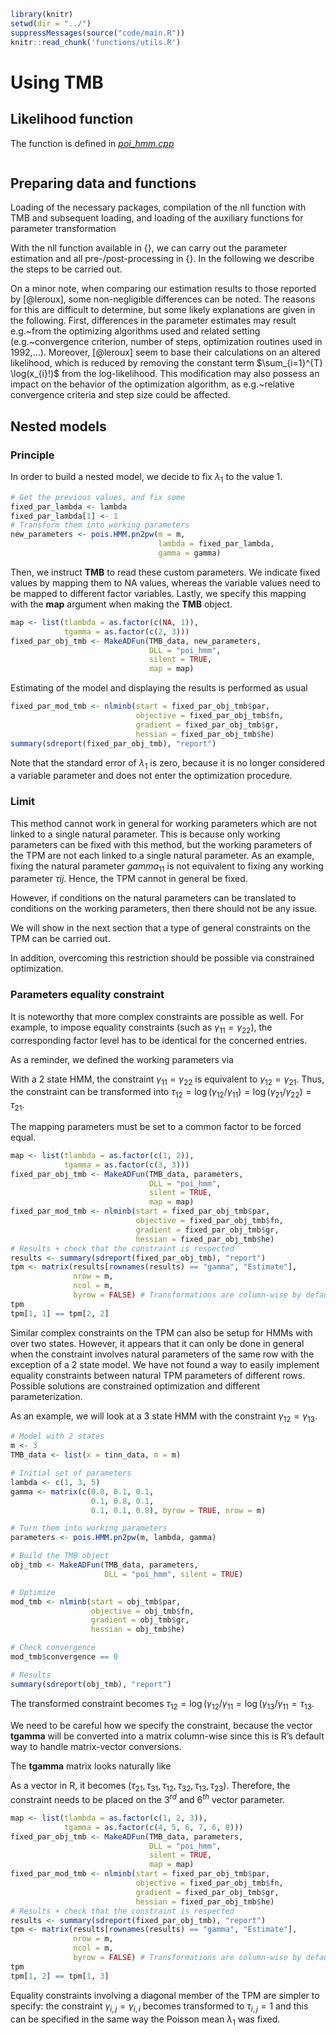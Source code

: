 ```r
library(knitr)
setwd(dir = "../")
suppressMessages(source("code/main.R"))
knitr::read_chunk('functions/utils.R')
```
# Using TMB

## Likelihood function

The function is defined in *[poi_hmm.cpp](code/poi_hmm.cpp)*
```Rcpp
```

## Preparing data and functions
Loading of the necessary packages, compilation of the nll function with TMB and subsequent loading, and loading of the auxiliary functions for parameter transformation

With the nll function available in {\tt{C++}}, we can carry out the parameter estimation and all pre-/post-processing in {\tt{R}}. In the following we describe the steps to be carried out.

\begin{enumerate}
\item Loading of the necessary packages, compilation of the nll function with TMB and subsequent loading, and loading of the auxiliary functions for parameter transformation.

```r
# Load TMB and optimization packages
library(TMB)
library(optimr)
# Run the {\tt{C++}} file containing the TMB code
TMB::compile("code/poi_hmm.cpp")
# Load it
dyn.load(dynlib("code/poi_hmm"))
# Load the parameter transformation function
source("functions/utils.R")
```

\item Loading of the observations. The data are part of a large data set collected with the "Track Your Tinnitus" (TYT) mobile application, a detailed description of which is presented in [@pryss; @pryssa].
We analyze 87 successive days of the ``arousal'' variable, which is measured on a discrete scale. Higher values correspond to a higher degree of excitement, lower values to a more calm emotional state [for details, see @probst].

Loading the ``arousal'' variable can be achieved simply with

```r
load("data/tinnitus.RData")
```

\@ref(table:tinnitus_data) presents the raw data, which are also available for download at INSERT GITHUB LINK.

```r
temp <- paste(tinn_data, collapse = " ")
temp <- as.data.frame(temp)
temp <- xtable(temp,
               align = "lp{15cm}",
               caption = "TYT data. Observations collected by the TYT app on 87 successive days (from left to right). More details on this data set are provided in \\autoref{sec:tyt_data}.",
               label = "table:tinnitus_data")
print(temp, include.rownames = FALSE, include.colnames = FALSE,
      hline.after = c(0, nrow(temp)))
```

## Modeling

\item Initialization of the number of states and starting (or initial) values for the optimization. First, the number of states needs to be determined. As explained by [@pohlea], [@pohle], and [@zucchini Section 6] (to name only a few), usually one would first fit models with a different number of states. Then, these models are evaluated e.g.~by means of model selection criteria [as carried out by @leroux] or prediction performance [@celeux]. Since the results reported by [@leroux] show that a two-state model is preferred by the BIC, we focus on this model only here - although other choices would be possible, e.g.~the AIC selects a three-state model. The list object \texttt{TMB\_data} contains the data and the number of states.

```r
# Model with 2 states
m <- 2
TMB_data <- list(x = tinn_data, m = m)
```

Secondly, initial values for the optimization procedure need to be defined. Although we will apply unconstrained optimization, we initialize the natural parameters, because this is much more intuitive and practical than handling the working parameters. 

```r
# Generate initial set of parameters for optimization
lambda <- c(1, 3)
gamma <- matrix(c(0.8, 0.2,
                  0.2, 0.8), byrow = TRUE, nrow = m)
```

\item Transformation from natural to working parameters. The previously created initial values are transformed and stored in the list {\tt parameters} for the optimization procedure.

```r
# Turn them into working parameters
parameters <- pois.HMM.pn2pw(m, lambda, gamma)
```

\item Creation of the \texttt{TMB} negative log-likelihood function with its derivatives. This object, stored as \texttt{obj\_tmb} requires the data, the initial values, and the previously created the DLL as input. Setting argument \texttt{silent = TRUE} disables tracing information and is only used here to avoid excessive output.

```r
obj_tmb <- MakeADFun(TMB_data, parameters,
                     DLL = "poi_hmm", silent = TRUE)
```


This object also contains the previously defined initial values as a vector (\texttt{par}) rather than a list. The negative log-likelihood (\texttt{fn}), its gradient (\texttt{gr}), and Hessian (\texttt{he}) are functions of the parameters (in vector form) while the data are considered fixed: 

```r
obj_tmb$par
obj_tmb$fn(obj_tmb$par)
obj_tmb$gr(obj_tmb$par)
obj_tmb$he(obj_tmb$par)
```


\item Execution of the optimization. For this step we rely again on the optimizer implemented in the {\tt{nlminb}} function. The arguments, i.e.~ initial values for the parameters and the function to be optimized, are extracted from the previously created TMB object. 
```r
mod_tmb <- nlminb(start = obj_tmb$par, objective = obj_tmb$fn)
# Check that it converged successfully
mod_tmb$convergence == 0
```

It is noteworthy that various alternatives to {\tt{nlminb}} exist. Nevertheless, we focus on this established optimization routine because of its high speed of convergence.

\item Obtaining the ML estimates of the natural parameters together with their standard errors is possible by using the previously introduced command \texttt{sdreport}. Recall that this requires the parameters of interest to be treated by the \texttt{ADREPORT} statement in the {\tt{C++}} part. It should be noted that the presentation of the set of parameters \texttt{gamma} below results from a column-wise representation of the TPM.

```r
summary(sdreport(obj_tmb, par.fixed = mod_tmb$par), "report")
```

Note that the table above also contains estimation results for $\bfdelta$ and accompanying standard errors, although $\bfdelta$ is not estimated, but derived from $\bgamma$. We provide further details on this aspect in \autoref{sec:hessian}.\\
The value of the nll function in the minimum found by the optimizer can also be extracted directly from the object {\tt mod\_tmb} by accessing the list element {\tt objective}:

```r
mod_tmb$objective
```

\item In the optimization above we already benefited from an increased speed due to the evaluation of the nll in {\tt{C++}} compared to the forward algorithm being executed entirely in {\tt{R}}. However, the use of {\tt{TMB}} also permits to introduce the gradient and/or the Hessian computed by {\tt{TMB}} into the optimization procedure. This is in general advisable, because {\tt{TMB}} provides an exact value of both gradient and Hessian up to machine precision, which is superior to approximations used by optimizing procedure. Similar to the nll, both quantities can be extracted directly from the {\tt{TMB}} object {\tt obj\_tmb}:

```r
# The negative log-likelihood is accessed by the objective
# attribute of the optimized object
mod_tmb <- nlminb(start = obj_tmb$par, objective = obj_tmb$fn,
                  gradient = obj_tmb$gr, hessian = obj_tmb$he)
mod_tmb$objective
```

Note that passing the exact gradient and Hessian as provided by {\tt{TMB}} to \texttt{nlminb} leads to the same minimum, i.e.~value of the nll function, here.

\end{enumerate}

On a minor note, when comparing our estimation results to those reported by [@leroux], some non-negligible differences can be noted. The reasons for this are difficult to determine, but some likely explanations are given in the following. First, differences in the parameter estimates may result e.g.~from the optimizing algorithms used and related setting (e.g.~convergence criterion, number of steps, optimization routines used in 1992,...). Moreover, [@leroux] seem to base their calculations on an altered likelihood, which is reduced by removing the constant term $\sum_{i=1}^{T} \log(x_{i}!)$ from the log-likelihood. This modification may also possess an impact on the behavior of the optimization algorithm, as e.g.~relative convergence criteria and step size could be affected.

## Nested models

### Principle

In order to build a nested model, we decide to fix $\lambda_1$ to the value 1.
```r
# Get the previous values, and fix some
fixed_par_lambda <- lambda
fixed_par_lambda[1] <- 1
# Transform them into working parameters
new_parameters <- pois.HMM.pn2pw(m = m,
                                 lambda = fixed_par_lambda,
                                 gamma = gamma)
```

Then, we instruct **TMB** to read these custom parameters.
We indicate fixed values by mapping them to NA values, whereas the variable values need to be mapped to different factor variables.
Lastly, we specify this mapping with the **map** argument when making the **TMB** object.
```r
map <- list(tlambda = as.factor(c(NA, 1)),
            tgamma = as.factor(c(2, 3)))
fixed_par_obj_tmb <- MakeADFun(TMB_data, new_parameters,
                               DLL = "poi_hmm",
                               silent = TRUE,
                               map = map)
```

Estimating of the model and displaying the results is performed as usual
```r
fixed_par_mod_tmb <- nlminb(start = fixed_par_obj_tmb$par,
                            objective = fixed_par_obj_tmb$fn,
                            gradient = fixed_par_obj_tmb$gr,
                            hessian = fixed_par_obj_tmb$he)
summary(sdreport(fixed_par_obj_tmb), "report")
```
Note that the standard error of $\lambda_1$ is zero, because it is no longer considered a variable parameter and does not enter the optimization procedure.

### Limit

This method cannot work in general for working parameters which are not linked to a single natural parameter.
This is because only working parameters can be fixed with this method, but the working parameters of the TPM are not each linked to a single natural parameter. As an example, fixing the natural parameter $gamma_{11}$ is not equivalent to fixing any working parameter $\tau{ij}$.
Hence, the TPM cannot in general be fixed.

However, if conditions on the natural parameters can be translated to conditions on the working parameters, then there should not be any issue.

We will show in the next section that a type of general constraints on the TPM can be carried out.

In addition, overcoming this restriction should be possible via constrained optimization.

### Parameters equality constraint

It is noteworthy that more complex constraints are possible as well. For example, to impose equality constraints (such as $\gamma_{11} = \gamma_{22}$), the corresponding factor level has to be identical for the concerned entries.

As a reminder, we defined the working parameters via
\begin{equation*}
\tau_{ij} = \log\left(\frac{\gamma_{ij}}{1 - \sum_{k \neq i} \gamma_{ik}}\right) = \log(\gamma_{ij}/\gamma_{ii}), \text{ for } i \neq j
\end{equation*}

With a 2 state HMM, the constraint $\gamma_{11} = \gamma_{22}$ is equivalent to $\gamma_{12} = \gamma_{21}$.
Thus, the constraint can be transformed into $\tau_{12} = \log(\gamma_{12}/\gamma_{11}) = \log(\gamma_{21}/\gamma_{22}) = \tau_{21}$.

The mapping parameters must be set to a common factor to be forced equal.
```r
map <- list(tlambda = as.factor(c(1, 2)),
            tgamma = as.factor(c(3, 3)))
fixed_par_obj_tmb <- MakeADFun(TMB_data, parameters,
                               DLL = "poi_hmm",
                               silent = TRUE,
                               map = map)
fixed_par_mod_tmb <- nlminb(start = fixed_par_obj_tmb$par,
                            objective = fixed_par_obj_tmb$fn,
                            gradient = fixed_par_obj_tmb$gr,
                            hessian = fixed_par_obj_tmb$he)
# Results + check that the constraint is respected
results <- summary(sdreport(fixed_par_obj_tmb), "report")
tpm <- matrix(results[rownames(results) == "gamma", "Estimate"],
              nrow = m,
              ncol = m,
              byrow = FALSE) # Transformations are column-wise by default, be careful!
tpm
tpm[1, 1] == tpm[2, 2]
```

Similar complex constraints on the TPM can also be setup for HMMs with over two states. However, it appears that it can only be done in general when the constraint involves natural parameters of the same row with the exception of a 2 state model. We have not found a way to easily implement equality constraints between natural TPM parameters of different rows. Possible solutions are constrained optimization and different parameterization.

As an example, we will look at a 3 state HMM with the constraint $\gamma_{12} = \gamma_{13}$.

```r
# Model with 2 states
m <- 3
TMB_data <- list(x = tinn_data, m = m)

# Initial set of parameters
lambda <- c(1, 3, 5)
gamma <- matrix(c(0.8, 0.1, 0.1,
                  0.1, 0.8, 0.1,
                  0.1, 0.1, 0.8), byrow = TRUE, nrow = m)

# Turn them into working parameters
parameters <- pois.HMM.pn2pw(m, lambda, gamma)

# Build the TMB object
obj_tmb <- MakeADFun(TMB_data, parameters,
                     DLL = "poi_hmm", silent = TRUE)

# Optimize
mod_tmb <- nlminb(start = obj_tmb$par,
                  objective = obj_tmb$fn,
                  gradient = obj_tmb$gr,
                  hessian = obj_tmb$he)

# Check convergence
mod_tmb$convergence == 0

# Results
summary(sdreport(obj_tmb), "report")
```

The transformed constraint becomes $\tau_{12} = \log(\gamma_{12}/\gamma_{11} = \log(\gamma_{13}/\gamma_{11} = \tau_{13}$.

We need to be careful how we specify the constraint, because the vector **tgamma** will be converted into a matrix column-wise since this is R's default way to handle matrix-vector conversions.

The **tgamma** matrix looks naturally like
\begin{pmatrix}
         &\tau_{12}&\tau_{13}\\
\tau_{21}&         &\tau_{23}\\
\tau_{31}&\tau_{32}&
\end{pmatrix}

As a vector in R, it becomes
$\left(\tau_{21}, \tau_{31}, \tau_{12}, \tau_{32}, \tau_{13}, \tau_{23}\right)$. Therefore, the constraint needs to be placed on the $3^{rd}$ and $6^{th}$ vector parameter.

```r
map <- list(tlambda = as.factor(c(1, 2, 3)),
            tgamma = as.factor(c(4, 5, 6, 7, 6, 8)))
fixed_par_obj_tmb <- MakeADFun(TMB_data, parameters,
                               DLL = "poi_hmm",
                               silent = TRUE,
                               map = map)
fixed_par_mod_tmb <- nlminb(start = fixed_par_obj_tmb$par,
                            objective = fixed_par_obj_tmb$fn,
                            gradient = fixed_par_obj_tmb$gr,
                            hessian = fixed_par_obj_tmb$he)
# Results + check that the constraint is respected
results <- summary(sdreport(fixed_par_obj_tmb), "report")
tpm <- matrix(results[rownames(results) == "gamma", "Estimate"],
              nrow = m,
              ncol = m,
              byrow = FALSE) # Transformations are column-wise by default, be careful!
tpm
tpm[1, 2] == tpm[1, 3]
```

Equality constraints involving a diagonal member of the TPM are simpler to specify: the constraint $\gamma_{i,j} = \gamma_{i,i}$ becomes transformed to $\tau_{i,j} = 1$ and this can be specified in the same way the Poisson mean $\lambda_1$ was fixed.